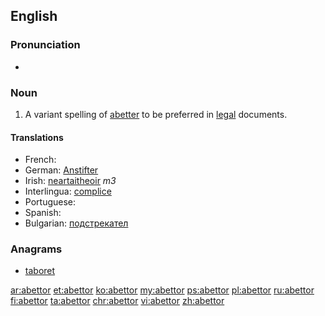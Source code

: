 ==English==

===Pronunciation===
* {{a|US}} {{IPA|/ə.ˈbɛt.ɚ/}}

===Noun===
{{en-noun}}

# {{legal}} A variant spelling of [[abetter]] to be preferred in [[legal]] documents.

====Translations====
* French: {{t+|fr|complice}}
* German: [[Anstifter]]
* Irish: [[neartaitheoir]] ''m3''
* Interlingua: [[complice]]
* Portuguese: {{t+|pt|cúmplice}}
* Spanish: {{t-|es|cómplice}}
* Bulgarian: [[подстрекател]]

===Anagrams===
* [[taboret#English|taboret]]

[[ar:abettor]]
[[et:abettor]]
[[ko:abettor]]
[[my:abettor]]
[[ps:abettor]]
[[pl:abettor]]
[[ru:abettor]]
[[fi:abettor]]
[[ta:abettor]]
[[chr:abettor]]
[[vi:abettor]]
[[zh:abettor]]